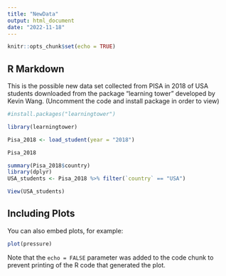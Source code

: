 ```yaml
---
title: "NewData"
output: html_document
date: "2022-11-18"
---
```


```r
knitr::opts_chunk$set(echo = TRUE)
```

## R Markdown

This is the possible new data set collected from PISA in 2018 of USA students downloaded from the package "learning tower" developed by Kevin Wang. (Uncomment the code and install package in order to view)

```r
#install.packages("learningtower")
```

```r
library(learningtower)

Pisa_2018 <- load_student(year = "2018")

Pisa_2018

summary(Pisa_2018$country)
library(dplyr)
USA_students <- Pisa_2018 %>% filter(`country` == "USA")

View(USA_students)
```

## Including Plots

You can also embed plots, for example:

```r
plot(pressure)
```

Note that the `echo = FALSE` parameter was added to the code chunk to prevent printing of the R code that generated the plot.
